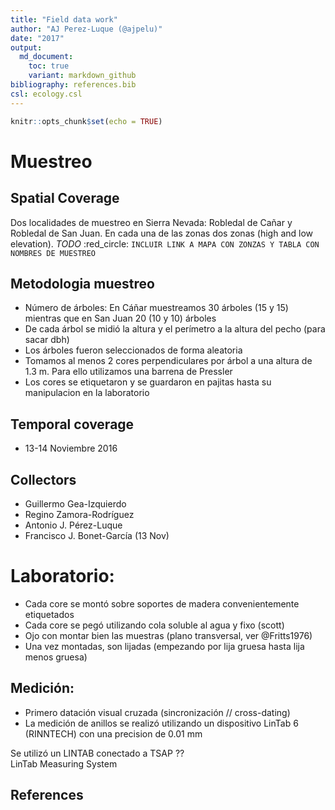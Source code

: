 ```yaml
---
title: "Field data work"
author: "AJ Perez-Luque (@ajpelu)"
date: "2017"
output:  
  md_document:
    toc: true
    variant: markdown_github
bibliography: references.bib
csl: ecology.csl
---
```


```r
knitr::opts_chunk$set(echo = TRUE)
```


# Muestreo
## Spatial Coverage 

Dos localidades de muestreo en Sierra Nevada: Robledal de Cañar y Robledal de San Juan. En cada una de las zonas dos zonas (high and low elevation). $TODO$ :red_circle: `INCLUIR LINK A MAPA CON ZONZAS Y TABLA CON NOMBRES DE MUESTREO`

## Metodologia muestreo

* Número de árboles: En Cáñar muestreamos 30 árboles (15 y 15) mientras que en San Juan 20 (10 y 10) árboles
* De cada árbol se midió la altura y el perímetro a la altura del pecho (para sacar dbh)
* Los árboles fueron seleccionados de forma aleatoria
* Tomamos al menos 2 cores perpendiculares por árbol a una altura de 1.3 m. Para ello utilizamos una barrena de Pressler
* Los cores se etiquetaron y se guardaron en pajitas hasta su manipulacion en la laboratorio

## Temporal coverage 
* 13-14 Noviembre 2016

## Collectors 
* Guillermo Gea-Izquierdo 
* Regino Zamora-Rodríguez
* Antonio J. Pérez-Luque
* Francisco J. Bonet-García (13 Nov) 

# Laboratorio: 

* Cada core se montó sobre soportes de madera convenientemente etiquetados
* Cada core se pegó utilizando cola soluble al agua y fixo (scott) 
* Ojo con montar bien las muestras (plano transversal, ver @Fritts1976)
* Una vez montadas, son lijadas (empezando por lija gruesa hasta lija menos gruesa)

## Medición: 
* Primero datación visual cruzada (sincronización // cross-dating)
* La medición de anillos se realizó utilizando un dispositivo LinTab 6 (RINNTECH) con una precision de 0.01 mm 

Se utilizó un LINTAB conectado a TSAP ??  
LinTab Measuring System 

## References 